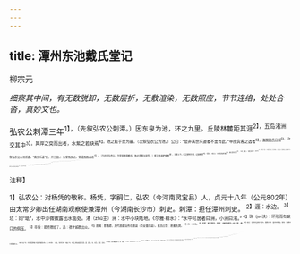 ```yaml
---
---
---
```

title: 潭州东池戴氏堂记
---



柳宗元

*细察其中间，有无数脱卸，无数层折，无敷渲染，无数照应，节节连络，处处合沓，真妙文也。*

弘农公刺潭三年<sup>1】，（先叙弘农公刺潭。）因东泉为池，环之九里。丘陵林麓距其涯<sup>2】，五岛渚洲交其中<sup>3】。其岸之突而出者，水紫之若玦焉<sup>4】。池之胜于是为最。（次叙弘农公为池。）公曰：“是非离世乐道者不宜有此。”卒授宾客之选者<sup>5】，谯国戴氏曰简<sup>6】，（次叙弘农公以池授戴。“离世乐道”后，开二段。）为堂而居之。堂成而胜益奇<sup>7】，（为池是弘农公，为堂是谯国戴氏，故必须重与极写。）望之若连舻縻舰<sup>8】，与波上下。就之颠倒万物，辽廓眇忽<sup>9】。（望之，就之。）树之松柏杉槠<sup>14】，被之菱茨芙蕖<sup>11】，（树之，被之。）郁然而阴<sup>12】，粲然而荣<sup>13】。（而阴，而荣。）凡观望浮游之美，专于戴氏矣。（且与一结。专于戴氏者，更不属杨氏也。）
戴氏尝以文行累为连率所宾礼<sup>14】，贡之泽宫而志不愿仕<sup>15】。与人交，取其退让。受诸侯之宠<sup>16】，不以自大，其离世欤？（应上“离世”。）好孔氏书<sup>17】，旁及《庄》文》<sup>18】，莫不总统<sup>19】。以至虚为极<sup>20】，得受益之道，其乐道欤？（应上“乐道”。）贤者之举也必以类<sup>20】。（重作总提。）当弘农公之选，而专兹地之胜，岂易而得哉！（再叹弘农公为池。）地虽胜，得人焉而居之，则山若增而高，水若辟而广，堂不待饰而已奂矣<sup>2】。（再叹戴氏为堂。）戴氏以泉池为宅居，以云物为朋徒，摅幽发粹<sup>2】，日与之娱，则行宜益高，文宜益峻，道宜益懋，交相赞者也。（再叹乐道。）既硕其内<sup>4】，又扬于时2，吾惧其离世之志不果矣<sup>18】。（再叹离世。）
君子谓弘农公刺潭得其政，（结归刺潭。）为东池得其胜，（结归为池。）授之得其人，（结归以池授戴。）岂非动而时中者欤<sup>2】？于戴氏堂也，见公之德，不可以不记。

<sup>注释】

<sup>1】弘农公：对杨凭的敬称。杨凭，字嗣仁，弘农（今河南灵宝县）人，贞元十八年（公元802年）由太常少卿出任湖南观察使兼潭州（今湖南长沙市）刺史。刺潭：担任潭州刺史。
<sup>2】涯：水边。
<sup>3】坘：同“坻”，水中沙微微露出水面处。渚（zhǔ主）洲：水中小块陆地。《尔雅·释水》：“水中可居者曰洲，小洲曰渚。”
<sup>4】玦（jué决）：环形而有缺口的佩玉。
<sup>5】卒授：最终赠给了。选：德才超群出众。
<sup>6】谯国：即谯郡，唐代谯郡治所在谯县（今安徽亳县）。戴氏曰筒：姓戴名简。
<sup>7】胜：胜境。
<sup>8】连舻：船只相连。縻舰：战船捆缚在一起。縻，缚。
<sup>9】就之：去到水边的厅堂中。颠倒万物：指水中倒影。眇忽：微细不分明的样子。
<sup>10】“树之”句：水池周围种植了松柏杉槠等树木。槠（zhū朱）：树名，常绿乔木。1“被之”句：水面上覆盖着菱茨芙蕖。菱，菱角。茨，茨藻。芙蕖，荷花。
<sup>12】郁然：枝叶繁盛的样子。阴：树荫。
<sup>13】粲然：鲜艳明亮的样子。荣：开花。
<sup>14】文行：文学和德行。累：一次又一次。连率：即连帅，这里是指州刺史。
<sup>15】泽官：古代习射选士之处，这里是指朝廷进行科举考试的地方。
<sup>16】诸侯：这里是指州刺史。宠：宠信。
<sup>17】孔氏：孔子。
<sup>18】《庄》《文》：《庄子》、《文子》。《文子》一书，据《汉书·艺文志》所录共九篇。旧说为老子弟子所著，唐玄宗以后列为道家典籍之一。
<sup>19】总统：总聚而统理。
<sup>20】至虚；心中无任何外物牵累，指极虚无的心境。
<sup>21】举：荐举。类：同类。
<sup>22】奂：鲜明的样子。
<sup>23】摅幽：抒发幽深的感情。粹：精华，指高尚的品德修养。
<sup>24】峻：峻洁。
<sup>25】懋：同“茂”，盛大。
<sup>26】顼：充实。
<sup>27】扬：扬名。
<sup>28】不果：不能坚持到底。
<sup>29】动：动辄。时中：立身行事合乎中道。《礼记·中庸》：“君子之中庸也，君子而时中。”儒家认为人的一切行动都合乎中道，是他具有高度道德修养的体现。